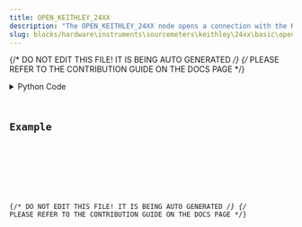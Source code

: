 ```yaml
---
title: OPEN_KEITHLEY_24XX
description: "The OPEN_KEITHLEY_24XX node opens a connection with the Keithley 2400 source meter."
slug: blocks/hardware\instruments\sourcemeters\keithley\24xx\basic\open-keithley-24xx
---
```


{/* DO NOT EDIT THIS FILE! IT IS BEING AUTO GENERATED */}
{/* PLEASE REFER TO THE CONTRIBUTION GUIDE ON THE DOCS PAGE */}


<PythonDocsDisplay docstring={docstring} />
<details>
<summary>Python Code</summary>



<Code code={pythonCode} lang="py" wrap theme="dracula" />

[Find this Flojoy Block on GitHub](https://github.com/flojoy-ai/blocks/blob/main/blocks/HARDWARE\INSTRUMENTS\SOURCEMETERS\KEITHLEY\24XX\BASIC\OPEN_KEITHLEY_24XX/OPEN_KEITHLEY_24XX.py)

</details>

## Example


<GetHelpWidget />


<AppDisplay app={app} blockName="OPEN_KEITHLEY_24XX" client:visible />


<Example />

{/* DO NOT EDIT THIS FILE! IT IS BEING AUTO GENERATED */}
{/* PLEASE REFER TO THE CONTRIBUTION GUIDE ON THE DOCS PAGE */}
